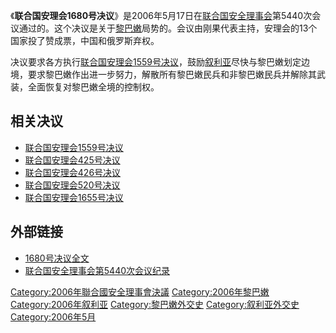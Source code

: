 {{Infobox UN resolution
|number = 1680
|organ = SC
|date = 5月17日
|year = 2006年
|meeting = 5440
|code = S/RES/1680
|document = 
|for = 13
|abstention = 2
|against = 0
|subject = 中东局势
|result = 通过 
|image = Syria Lebanon Locator.PNG
|caption = 黎巴嫩（绿）和叙利亚（红）
}}

《'''联合国安理会1680号决议'''》是2006年5月17日在[[联合国安全理事会|联合国安全理事会]]第5440次会议通过的。这个决议是关于[[黎巴嫩|黎巴嫩]]局势的。会议由刚果代表主持，安理会的13个国家投了赞成票，中国和俄罗斯弃权。

决议要求各方执行[[联合国安理会1559号决议|联合国安理会1559号决议]]，鼓励[[叙利亚|叙利亚]]尽快与黎巴嫩划定边境，要求黎巴嫩作出进一步努力，解散所有黎巴嫩民兵和非黎巴嫩民兵并解除其武装，全面恢复对黎巴嫩全境的控制权。

==相关决议==
*[[联合国安理会1559号决议|联合国安理会1559号决议]]
*[[联合国安理会425号决议|联合国安理会425号决议]]
*[[联合国安理会426号决议|联合国安理会426号决议]]
*[[联合国安理会520号决议|联合国安理会520号决议]]
*[[联合国安理会1655号决议|联合国安理会1655号决议]]

==外部链接==
*[http://www.un.org/chinese/aboutun/prinorgs/sc/sres/06/s1680.htm 1680号决议全文]
*[http://www.un.org/zh/documents/view_doc.asp?symbol=S/PV.5440&Lang=C 联合国安全理事会第5440次会议纪录]

{{UNSCR 2006}}
[[Category:2006年聯合國安全理事會決議|Category:2006年聯合國安全理事會決議]]
[[Category:2006年黎巴嫩|Category:2006年黎巴嫩]]
[[Category:2006年叙利亚|Category:2006年叙利亚]]
[[Category:黎巴嫩外交史|Category:黎巴嫩外交史]]
[[Category:叙利亚外交史|Category:叙利亚外交史]]
[[Category:2006年5月|Category:2006年5月]]